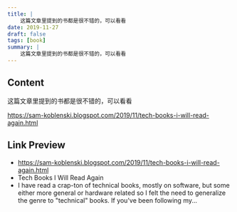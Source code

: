 ```yaml
---
title: |
    这篇文章里提到的书都是很不错的，可以看看
date: 2019-11-27
draft: false
tags: [book]
summary: |
    这篇文章里提到的书都是很不错的，可以看看
---
```


## Content

这篇文章里提到的书都是很不错的，可以看看

https://sam-koblenski.blogspot.com/2019/11/tech-books-i-will-read-again.html

## Link Preview

- https://sam-koblenski.blogspot.com/2019/11/tech-books-i-will-read-again.html
- Tech Books I Will Read Again
- I have read a crap-ton of technical books, mostly on software, but some either more general or hardware related so I felt the need to generalize the genre to \"technical\" books. If you've been following my...
